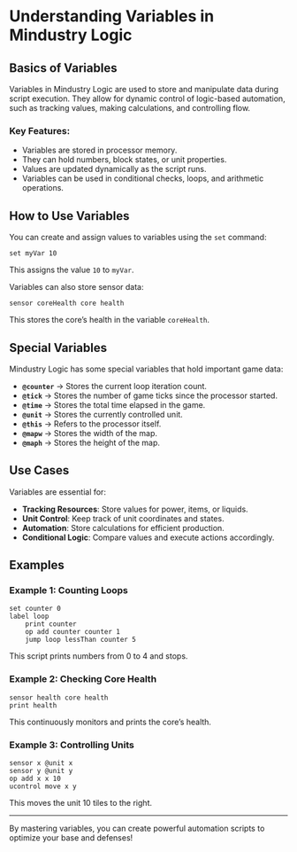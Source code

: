 # Understanding Variables in Mindustry Logic

## Basics of Variables

Variables in Mindustry Logic are used to store and manipulate data during script execution. They allow for dynamic control of logic-based automation, such as tracking values, making calculations, and controlling flow.

### Key Features:

- Variables are stored in processor memory.
- They can hold numbers, block states, or unit properties.
- Values are updated dynamically as the script runs.
- Variables can be used in conditional checks, loops, and arithmetic operations.

## How to Use Variables

You can create and assign values to variables using the `set` command:

```plaintext
set myVar 10
```

This assigns the value `10` to `myVar`.

Variables can also store sensor data:

```plaintext
sensor coreHealth core health
```

This stores the core’s health in the variable `coreHealth`.

## Special Variables

Mindustry Logic has some special variables that hold important game data:

- **`@counter`** → Stores the current loop iteration count.
- **`@tick`** → Stores the number of game ticks since the processor started.
- **`@time`** → Stores the total time elapsed in the game.
- **`@unit`** → Stores the currently controlled unit.
- **`@this`** → Refers to the processor itself.
- **`@mapw`** → Stores the width of the map.
- **`@maph`** → Stores the height of the map.

## Use Cases

Variables are essential for:

- **Tracking Resources**: Store values for power, items, or liquids.
- **Unit Control**: Keep track of unit coordinates and states.
- **Automation**: Store calculations for efficient production.
- **Conditional Logic**: Compare values and execute actions accordingly.

## Examples

### Example 1: Counting Loops

```plaintext
set counter 0
label loop
    print counter
    op add counter counter 1
    jump loop lessThan counter 5
```

This script prints numbers from 0 to 4 and stops.

### Example 2: Checking Core Health

```plaintext
sensor health core health
print health
```

This continuously monitors and prints the core’s health.

### Example 3: Controlling Units

```plaintext
sensor x @unit x
sensor y @unit y
op add x x 10
ucontrol move x y
```

This moves the unit 10 tiles to the right.

---

By mastering variables, you can create powerful automation scripts to optimize your base and defenses!
